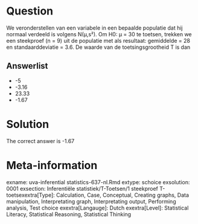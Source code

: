 Question
========

We veronderstellen van een variabele in een bepaalde populatie dat hij normaal verdeeld is volgens N(µ,s²). Om H0: µ = 30 te toetsen, trekken we een steekproef (n = 9) uit de populatie met als resultaat: gemiddelde = 28 en standaarddeviatie = 3.6. De waarde van de toetsingsgrootheid T is dan 

Answerlist
----------
* -5
* -3.16
* 23.33
* -1.67

Solution
========

The correct answer is  -1.67 

Meta-information
================
exname: uva-inferential statistics-637-nl.Rmd 
extype: schoice 
exsolution: 0001 
exsection: Inferentiële statistiek/T-Toetsen/1 steekproef T-toetsexextra[Type]: Calculation, Case, Conceptual, Creating graphs, Data manipulation, Interpretating graph, Interpretating output, Performing analysis, Test choice 
exextra[Langauge]: Dutch 
exextra[Level]: Statistical Literacy, Statistical Reasoning, Statistical Thinking 
